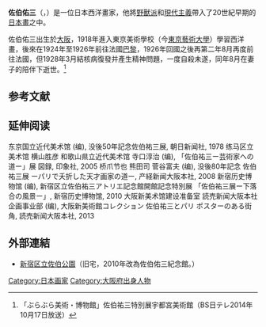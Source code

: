 {{Infobox artist
| name          = 佐伯佑三
| image         = Saeki Yuzo self-portrait.jpg
| imagesize     =
| caption       = 佐伯佑三自畫像
| birth_name     =
| date_of_birth     = {{Birth date|1898|4|28|mf=yes}}
| place_of_birth   = [[日本|日本]][[大阪市|大阪]]
| date_of_death     = {{Death date and age|1928|8|16|1898|4|28}}
| place_of_death    = [[法國|法國]][[巴黎|巴黎]]
| nationality   = [[日本人|日本]]
| field         =  [[繪畫|繪畫]]
| training      =
| movement      = [[日本洋畫|洋畫]]
| works         =
| patrons       =
| awards = }}
'''佐伯佑三'''（{{jpn|j=佐伯祐三|hg=さえき ゆうぞう|rm=Saeki Yuzō}}，{{bd|1898年|4月28日|1928年|8月16日|}}）是一位日本西洋畫家，他將[[野獸派|野獸派]]和[[現代主義|現代主義]]帶入了20世紀早期的[[日本畫|日本畫]]之中。

佐伯佑三出生於[[大阪市|大阪]]，1918年進入東京美術學校（今[[東京藝術大學|東京藝術大學]]）學習西洋畫，後來在1924年至1926年前往法國[[巴黎|巴黎]]，1926年回國之後再第二年8月再度前往法國，但1928年3月結核病復發并產生精神問題，一度自殺未遂，同年8月在妻子的陪伴下逝世。<ref>「ぶらぶら美術・博物館」佐伯祐三特別展宇都宮美術館（BS日テレ2014年10月17日放送）</ref>

== 参考文献 ==
{{reflist}}

==延伸阅读==
东京国立近代美术馆 (编), 没後50年記念佐伯祐三展, 朝日新闻社, 1978
练马区立美术馆 横山胜彦 和歌山県立近代美术馆 寺口淳治 (编), 「佐伯祐三ー芸術家への道ー」展 図録, 印象社, 2005 
桥爪节也 熊田司 菅谷富夫 (编), 没後80年記念 佐伯祐三展 ーパリで夭折した天才画家の道ー, 产経新闻大阪本社, 2008
新宿历史博物馆 (编), 新宿区立佐伯祐三アトリエ記念館開館記念特別展 「佐伯祐三展ー下落合の風景ー」, 新宿历史博物馆, 2010 
大阪新美术馆建设准备室 読売新闻大阪本社企画事业部 (编), 大阪新美術館コレクション 佐伯祐三とパリ ポスターのある街角, 読売新闻大阪本社, 2013

== 外部連結 ==
* [https://web.archive.org/web/20130917073415/http://www.shinjukuku-kankou.jp/map_ochiai_03.html 新宿区立佐伯公園]（旧宅，2010年改為佐伯佑三紀念館。） 

{{normdaten}}
{{DEFAULTSORT:saeki yuzo}}
[[Category:日本画家|Category:日本画家]]
[[Category:大阪府出身人物|Category:大阪府出身人物]]